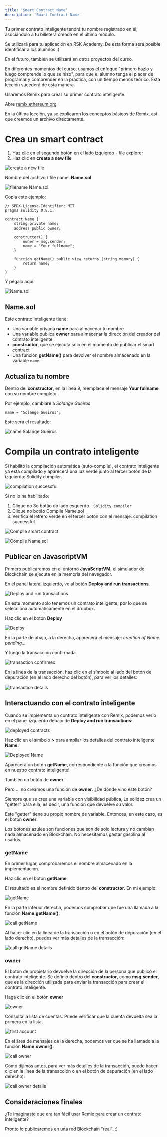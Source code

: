 ```yaml
---
title: 'Smart Contract Name'
description: 'Smart Contract Name'
---
```


Tu primer contrato inteligente tendrá tu nombre registrado en él,
asociándolo a tu billetera creada en el último módulo.

Se utilizará para tu aplicación en RSK Academy.
De esta forma será posible identificar a los alumnos :)

En el futuro, también se utilizará en otros proyectos del curso.

En diferentes momentos del curso, usamos el enfoque "primero hazlo y luego comprende lo que se hizo",
para que el alumno tenga el placer de programar y comprender en la práctica, con un tiempo menos teórico.
Esta lección sucederá de esta manera.

Usaremos Remix para crear su primer contrato inteligente.

Abre [remix.ethereum.org](http://remix.ethereum.org/)

En la última lección, ya se explicaron los conceptos básicos de Remix,
así que creemos un archivo directamente.

# Crea un smart contract

1. Haz clic en el segundo botón en el lado izquierdo - file explorer
2. Haz clic en **create a new file**

![create a new file](/img/courses/dev/02/smart-contract-name/image-01.png)

Nombre del archivo / file name: **Name.sol**

![filename Name.sol](/img/courses/dev/02/smart-contract-name/image-02.png)

Copia este ejemplo:

```solidity
// SPDX-License-Identifier: MIT
pragma solidity 0.8.1;

contract Name {
    string private name;
    address public owner;

    constructor() {
        owner = msg.sender;
        name = "Your fullname";
    }

    function getName() public view returns (string memory) {
        return name;
    }
}
```

Y pégalo aquí:

![Name.sol](/img/courses/dev/02/smart-contract-name/image-03.png)

## Name.sol

Este contrato inteligente tiene:

- Una variable privada **name** para almacenar tu nombre
- Una variable publica **owner** para almacenar la dirección del creador del contrato inteligente
- **constructor**, que se ejecuta solo en el momento de publicar el smart contract
- Una función **getName()** para devolver el nombre almacenado en la variable `name`

## Actualiza tu nombre

Dentro del **constructor**, en la línea 9, reemplace el mensaje **Your fullname** con su nombre completo.

Por ejemplo, cambiaré a _Solange Gueiros_:

```solidity
name = "Solange Gueiros";
```

Este será el resultado:

![name Solange Gueiros](/img/courses/dev/02/smart-contract-name/image-04.png)

# Compila un contrato inteligente

Si habilitó la compilación automática (auto-compile), el contrato inteligente ya está compilado y aparecerá una luz verde junto al tercer botón de la izquierda: Solidity compiler.

![compilation successful](/img/courses/dev/02/smart-contract-name/image-06.png)

Si no lo ha habilitado:

1. Clique no 3o botão do lado esquerdo - `Solidity compiler`
2. Clique no botão Compile Name.sol
3. Verifica el letrero verde en el tercer botón con el mensaje: compilation successful

![Compile smart contract](/img/courses/dev/02/smart-contract-name/image-05.png)

![Compile Name.sol](/img/courses/dev/02/smart-contract-name/image-07.png)

## Publicar en JavascriptVM

Primero publicaremos en el entorno **JavaScriptVM**,
el simulador de Blockchain se ejecuta en la memoria del navegador.

En el panel lateral izquierdo, ve al botón **Deploy and run transactions**.

![Deploy and run transactions](/img/courses/dev/02/smart-contract-name/image-08.png)

En este momento solo tenemos un contrato inteligente,
por lo que se selecciona automáticamente en el dropbox.

Haz clic en el botón **Deploy**

![Deploy](/img/courses/dev/02/smart-contract-name/image-09.png)

En la parte de abajo, a la derecha, aparecerá el mensaje: _creation of Name pending..._

Y luego la transacción confirmada.

![transaction confirmed](/img/courses/dev/02/smart-contract-name/image-10.png)

En la línea de la transacción,
haz clic en el símbolo al lado del botón de depuración (en el lado derecho del botón),
para ver los detalles:

![transaction details](/img/courses/dev/02/smart-contract-name/image-11.png)

## Interactuando con el contrato inteligente

Cuando se implementa un contrato inteligente con Remix,
podemos verlo en el panel izquierdo debajo de **Deploy and run transactions**:

![deployed contracts](/img/courses/dev/02/smart-contract-name/image-12.png)

Haz clic en el símbolo **>** para ampliar los detalles del contrato inteligente **Name**:

![Deployed Name](/img/courses/dev/02/smart-contract-name/image-13.png)

Aparecerá un botón **getName**,
correspondiente a la función que creamos en nuestro contrato inteligente!

También un botón de **owner**.

Pero ... no creamos una función de **owner**.
¿De dónde vino este botón?

Siempre que se crea una variable con visibilidad pública,
La solidez crea un "getter" para ella,
es decir, una función que devuelve su valor.

Este "getter" tiene su propio nombre de variable.
Entonces, en este caso, es el botón **owner**.

Los botones azules son funciones que son de solo lectura y no cambian nada almacenado en Blockchain.
No necesitamos gastar gasolina al usarlos.

### getName

En primer lugar, comprobaremos el nombre almacenado en la implementación.

Haz clic en el botón **getName**

El resultado es el nombre definido dentro del **constructor**.
En mi ejemplo:

![getName](/img/courses/dev/02/smart-contract-name/image-14.png)

En la parte inferior derecha,
podemos comprobar que fue una llamada a la función **Name.getName()**:

![call getName](/img/courses/dev/02/smart-contract-name/image-15.png)

Al hacer clic en la línea de la transacción o en el botón de depuración (en el lado derecho),
puedes ver más detalles de la transacción:

![call getName details](/img/courses/dev/02/smart-contract-name/image-16.png)

### owner

El botón de propietario devuelve la dirección de la persona que publicó el contrato inteligente.
Se definió dentro del **constructor**, como **msg.sender**,
que es la dirección utilizada para enviar la transacción para crear el contrato inteligente.

Haga clic en el botón **owner**

![owner](/img/courses/dev/02/smart-contract-name/image-17.png)

Consulta la lista de cuentas.
Puede verificar que la cuenta devuelta sea la primera en la lista.

![first account](/img/courses/dev/02/smart-contract-name/image-20.png)

En el área de mensajes de la derecha,
podemos ver que se ha llamado a la función **Name.owner()**:

![call owner](/img/courses/dev/02/smart-contract-name/image-18.png)

Como dijimos antes,
para ver más detalles de la transacción, puede hacer clic en la línea de la transacción o en el botón de depuración (en el lado derecho):

![call owner details](/img/courses/dev/02/smart-contract-name/image-19.png)

## Consideraciones finales

¿Te imaginaste que era tan fácil usar Remix para crear un contrato inteligente?

Pronto lo publicaremos en una red Blockchain "real".
:)
